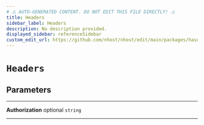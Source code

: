 ```yaml
---
# ⚠️ AUTO-GENERATED CONTENT. DO NOT EDIT THIS FILE DIRECTLY! ⚠️
title: Headers
sidebar_label: Headers
description: No description provided.
displayed_sidebar: referenceSidebar
custom_edit_url: https://github.com/nhost/nhost/edit/main/packages/hasura-auth-js/src/utils/types.ts#L124
---
```


# `Headers`

## Parameters

---

**<span className="parameter-name">Authorization</span>** <span className="optional-status">optional</span> `string`

---
